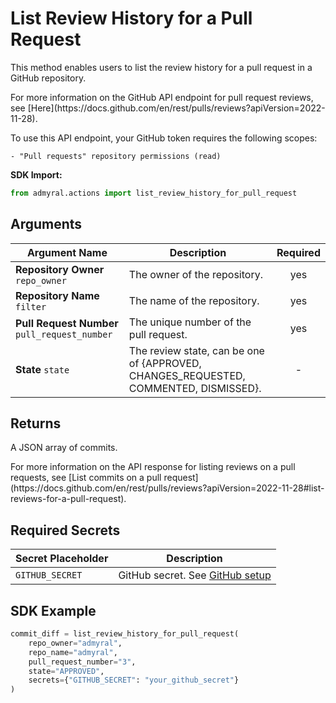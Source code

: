 
# List Review History for a Pull Request

This method enables users to list the review history for a pull request in a GitHub repository.

<Callout type="info">
	For more information on the GitHub API endpoint for pull request reviews,
	see
	[Here](https://docs.github.com/en/rest/pulls/reviews?apiVersion=2022-11-28).
</Callout>

To use this API endpoint, your GitHub token requires the following scopes:

```
- "Pull requests" repository permissions (read)
```

**SDK Import:**

```python
from admyral.actions import list_review_history_for_pull_request
```

## Arguments

| Argument Name                                 | Description                                                                           | Required |
| --------------------------------------------- | ------------------------------------------------------------------------------------- | :------: |
| **Repository Owner** `repo_owner`             | The owner of the repository.                                                          |   yes    |
| **Repository Name** `filter`                  | The name of the repository.                                                           |   yes    |
| **Pull Request Number** `pull_request_number` | The unique number of the pull request.                                                |   yes    |
| **State** `state`                             | The review state, can be one of \{APPROVED, CHANGES_REQUESTED, COMMENTED, DISMISSED}. |    -     |

## Returns

A JSON array of commits.

<Callout type="info">
	For more information on the API response for listing reviews on a pull
	requests, see [List commits on a pull
	request](https://docs.github.com/en/rest/pulls/reviews?apiVersion=2022-11-28#list-reviews-for-a-pull-request).
</Callout>

## Required Secrets

| Secret Placeholder | Description                                                    |
| ------------------ | -------------------------------------------------------------- |
| `GITHUB_SECRET`    | GitHub secret. See [GitHub setup](/integrations/github/github) |

## SDK Example

```python
commit_diff = list_review_history_for_pull_request(
	repo_owner="admyral",
	repo_name="admyral",
	pull_request_number="3",
	state="APPROVED",
	secrets={"GITHUB_SECRET": "your_github_secret"}
)
```
